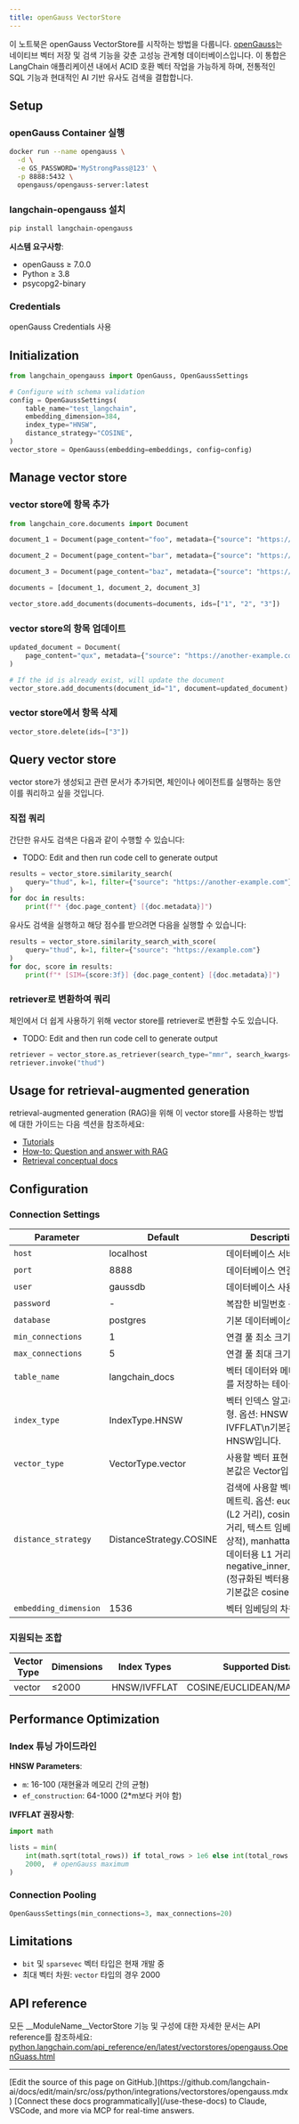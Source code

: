 ```yaml
---
title: openGauss VectorStore
---
```


이 노트북은 openGauss VectorStore를 시작하는 방법을 다룹니다. [openGauss](https://opengauss.org/en/)는 네이티브 벡터 저장 및 검색 기능을 갖춘 고성능 관계형 데이터베이스입니다. 이 통합은 LangChain 애플리케이션 내에서 ACID 호환 벡터 작업을 가능하게 하며, 전통적인 SQL 기능과 현대적인 AI 기반 유사도 검색을 결합합니다.

## Setup

### openGauss Container 실행

```bash
docker run --name opengauss \
  -d \
  -e GS_PASSWORD='MyStrongPass@123' \
  -p 8888:5432 \
  opengauss/opengauss-server:latest
```

### langchain-opengauss 설치

```bash
pip install langchain-opengauss
```

**시스템 요구사항**:

- openGauss ≥ 7.0.0
- Python ≥ 3.8
- psycopg2-binary

### Credentials

openGauss Credentials 사용

## Initialization

<EmbeddingTabs/>

```python
from langchain_opengauss import OpenGauss, OpenGaussSettings

# Configure with schema validation
config = OpenGaussSettings(
    table_name="test_langchain",
    embedding_dimension=384,
    index_type="HNSW",
    distance_strategy="COSINE",
)
vector_store = OpenGauss(embedding=embeddings, config=config)
```

## Manage vector store

### vector store에 항목 추가

```python
from langchain_core.documents import Document

document_1 = Document(page_content="foo", metadata={"source": "https://example.com"})

document_2 = Document(page_content="bar", metadata={"source": "https://example.com"})

document_3 = Document(page_content="baz", metadata={"source": "https://example.com"})

documents = [document_1, document_2, document_3]

vector_store.add_documents(documents=documents, ids=["1", "2", "3"])
```

### vector store의 항목 업데이트

```python
updated_document = Document(
    page_content="qux", metadata={"source": "https://another-example.com"}
)

# If the id is already exist, will update the document
vector_store.add_documents(document_id="1", document=updated_document)
```

### vector store에서 항목 삭제

```python
vector_store.delete(ids=["3"])
```

## Query vector store

vector store가 생성되고 관련 문서가 추가되면, 체인이나 에이전트를 실행하는 동안 이를 쿼리하고 싶을 것입니다.

### 직접 쿼리

간단한 유사도 검색은 다음과 같이 수행할 수 있습니다:

- TODO: Edit and then run code cell to generate output

```python
results = vector_store.similarity_search(
    query="thud", k=1, filter={"source": "https://another-example.com"}
)
for doc in results:
    print(f"* {doc.page_content} [{doc.metadata}]")
```

유사도 검색을 실행하고 해당 점수를 받으려면 다음을 실행할 수 있습니다:

```python
results = vector_store.similarity_search_with_score(
    query="thud", k=1, filter={"source": "https://example.com"}
)
for doc, score in results:
    print(f"* [SIM={score:3f}] {doc.page_content} [{doc.metadata}]")
```

### retriever로 변환하여 쿼리

체인에서 더 쉽게 사용하기 위해 vector store를 retriever로 변환할 수도 있습니다.

- TODO: Edit and then run code cell to generate output

```python
retriever = vector_store.as_retriever(search_type="mmr", search_kwargs={"k": 1})
retriever.invoke("thud")
```

## Usage for retrieval-augmented generation

retrieval-augmented generation (RAG)을 위해 이 vector store를 사용하는 방법에 대한 가이드는 다음 섹션을 참조하세요:

- [Tutorials](/oss/python/langchain/rag)
- [How-to: Question and answer with RAG](https://python.langchain.com/docs/how_to/#qa-with-rag)
- [Retrieval conceptual docs](https://python.langchain.com/docs/concepts/retrieval/)

## Configuration

### Connection Settings

| Parameter           | Default                 | Description                                            |
|---------------------|-------------------------|--------------------------------------------------------|
| `host`              | localhost               | 데이터베이스 서버 주소                                |
| `port`              | 8888                    | 데이터베이스 연결 포트                                |
| `user`              | gaussdb                 | 데이터베이스 사용자 이름                              |
| `password`          | -                       | 복잡한 비밀번호 문자열                                |
| `database`          | postgres                | 기본 데이터베이스 이름                                |
| `min_connections`   | 1                       | 연결 풀 최소 크기                                     |
| `max_connections`   | 5                       | 연결 풀 최대 크기                                     |
| `table_name`        | langchain_docs          | 벡터 데이터와 메타데이터를 저장하는 테이블 이름       |
| `index_type`        | IndexType.HNSW          |벡터 인덱스 알고리즘 유형. 옵션: HNSW 또는 IVFFLAT\n기본값은 HNSW입니다.|
| `vector_type`       | VectorType.vector       |사용할 벡터 표현 유형. 기본값은 Vector입니다.|
| `distance_strategy` | DistanceStrategy.COSINE |검색에 사용할 벡터 유사도 메트릭. 옵션: euclidean (L2 거리), cosine (각도 거리, 텍스트 임베딩에 이상적), manhattan (희소 데이터용 L1 거리), negative_inner_product (정규화된 벡터용 내적).\n 기본값은 cosine입니다.|
|`embedding_dimension`| 1536                    |벡터 임베딩의 차원.|

### 지원되는 조합

| Vector Type | Dimensions | Index Types  | Supported Distance Strategies         |
|-------------|------------|--------------|---------------------------------------|
| vector      | ≤2000      | HNSW/IVFFLAT | COSINE/EUCLIDEAN/MANHATTAN/INNER_PROD |

## Performance Optimization

### Index 튜닝 가이드라인

**HNSW Parameters**:

- `m`: 16-100 (재현율과 메모리 간의 균형)
- `ef_construction`: 64-1000 (2*m보다 커야 함)

**IVFFLAT 권장사항**:

```python
import math

lists = min(
    int(math.sqrt(total_rows)) if total_rows > 1e6 else int(total_rows / 1000),
    2000,  # openGauss maximum
)
```

### Connection Pooling

```python
OpenGaussSettings(min_connections=3, max_connections=20)
```

## Limitations

- `bit` 및 `sparsevec` 벡터 타입은 현재 개발 중
- 최대 벡터 차원: `vector` 타입의 경우 2000

## API reference

모든 __ModuleName__VectorStore 기능 및 구성에 대한 자세한 문서는 API reference를 참조하세요: [python.langchain.com/api_reference/en/latest/vectorstores/opengauss.OpenGuass.html](https://python.langchain.com/api_reference/en/latest/vectorstores/opengauss.OpenGuass.html)

---

<Callout icon="pen-to-square" iconType="regular">
    [Edit the source of this page on GitHub.](https://github.com/langchain-ai/docs/edit/main/src/oss/python/integrations/vectorstores/opengauss.mdx)
</Callout>
<Tip icon="terminal" iconType="regular">
    [Connect these docs programmatically](/use-these-docs) to Claude, VSCode, and more via MCP for    real-time answers.
</Tip>
